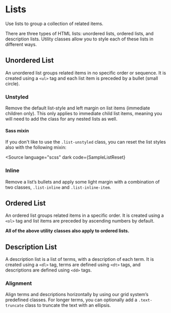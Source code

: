 
<Meta of={ListStories} />

# Lists

<p className="lead">Use lists to group a collection  of related items.</p>

There are three types of HTML lists: unordered lists, ordered lists, and description lists.
Utility classes allow you to style each of these lists in different ways.

## Unordered List

An unordered list groups related items in no specific order or sequence.
It is created using a `<ul>` tag and each list item is preceded by a bullet (small circle).

<Canvas of={ListStories.UnorderedList} sourceState="shown" />

### Unstyled

Remove the default list-style and left margin on list items (immediate children only).
This only applies to immediate child list items, meaning you will need to add the class for any nested lists as well.

<Canvas of={ListStories.UnstyledList} sourceState="shown" />

#### Sass mixin

If you don't like to use the `.list-unstyled` class, you can reset the list styles also with the following mixin:

<Source
  language="scss"
  dark
  code={SampleListReset}
></Source>

### Inline

Remove a list’s bullets and apply some light margin with a combination of two classes,
`.list-inline` and `.list-inline-item`.

<Canvas of={ListStories.InlineList} sourceState="shown"/>

## Ordered List

An ordered list groups related items in a specific order.
It is created using a `<ol>` tag and list items are preceded by ascending numbers by default.

<strong>All of the above utility classes also apply to ordered lists.</strong>

<Canvas of={ListStories.OrderedList} sourceState="shown" />

## Description List

A description list is a list of terms, with a description of each term.
It is created using a `<dl>` tag, terms are defined using `<dt>` tags, and descriptions are defined using `<dd>` tags.

<Canvas of={ListStories.DescriptionList} sourceState="shown" />

### Alignment

Align terms and descriptions horizontally by using our grid system’s predefined classes.
For longer terms, you can optionally add a `.text-truncate` class to truncate the text with an ellipsis.

<Canvas of={ListStories.DescriptionListUsingGrid} sourceState="shown" />
